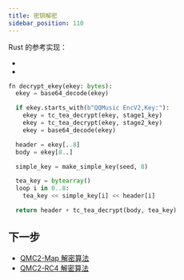 ```yaml
---
title: 密钥解密
sidebar_position: 110
---
```



Rust 的参考实现：

- <CodeRef at="1dcb48a" file="src/tencent/qmc2_footer_parser.rs#L113" />
- <CodeRef at="1dcb48a" file="src/tencent/key_utils.rs#L4-L15" />


```py title="伪代码示例"
fn decrypt_ekey(ekey: bytes):
  ekey = base64_decode(ekey)

  if ekey.starts_with(b"QQMusic EncV2,Key:"):
    ekey = tc_tea_decrypt(ekey, stage1_key)
    ekey = tc_tea_decrypt(ekey, stage2_key)
    ekey = base64_decode(ekey)

  header = ekey[..8]
  body = ekey[8..]

  simple_key = make_simple_key(seed, 8)

  tea_key = bytearray()
  loop i in 0..8:
    tea_key << simple_key[i] << header[i]

  return header + tc_tea_decrypt(body, tea_key)
```

## 下一步

- [QMC2-Map 解密算法](./map)
- [QMC2-RC4 解密算法](./rc4)
